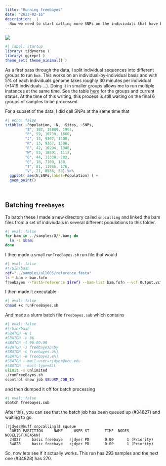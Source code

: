 ```yaml
---
title: "Running freebayes"
date: "2023-02-16"
description:  | 
  Now we need to start calling more SNPs on the indiviudals that have been mapped to the reference genome.  I'm breaking this up into groups of individuals (200-300) across many populations.  I'm also submitting this via <tt>sbatch</tt> rather than spinning up a <tt>srun /bin/bash</tt> approach...  Fingers crossed.
---
```


![](featured.png)

```r
#| label: startup
library( tidyverse )
library( ggrepel )
theme_set( theme_minimal() )
```


As a first pass through the data, I split individual sequences into different groups to run `bwa`.  This works on an individual-by-individual basis and with 5% of each individuals genome takes roughly 30 minutes per individual (*1419 individuals ...).  Doing it in smaller groups allows me to run multiple instances at the same time.  See the table [here](/posts/2023-01-ddRADSeq-Progress/) for the groups and current status.  At the time of this writing, this process is still waiting on the final 6 groups of samples to be processed.

For a subset of the data, I did call SNPs at the same time that 

```r
#| echo: false
tribble( ~Population, ~N, ~Sites, ~SNPs,
         "S", 187, 15089, 1994,
         "P", 59, 10730, 1660,
         "J", 13, 9367, 1508,
         "K", 13, 9367, 1508,
         "R", 42, 10294, 1348,
         "W", 53, 10891, 1113,
         "O", 44, 11338, 282,
         "Q", 18, 7100, 188,
         "T", 81, 11986, 176,
         "V", 21, 8586, 58) %>% 
  ggplot( aes(N,SNPs,label=Population) ) + 
  geom_point()
  
  
```






## Batching `freebayes`

To batch these I made a new directory called `snpcalling` and linked the bam files from a set of indiviudals in several different populations to this folder.

```bash
#| eval: false
for bam in ../samples/O/*.bam; do  
  ln -s $bam; 
done
```


I then made a small `runFreeBayes.sh` run file that would 

```bash
#| eval: false 
#!/bin/bash
ref="../samples/all005/reference.fasta"
ls *.bam > bam.fofn
freebayes --fasta-reference ${ref} --bam-list bam.fofn --vcf Output.vcf
```

I then made it executable

```bash
#| eval: false 
chmod +x runFreeBayes.sh
```


And made a slurm batch file `freebayes.sub` which contains

```bash
#| eval: false 
#!/bin/bash
#SBATCH -N 1
#SBATCH -n 36
#SBATCH -t 96:00:00
#SBATCH -J freebayesbaby
#SBATCH -o freebayes.o%j
#SBATCH -e freebayes.e%j
#SBATCH --mail-user=rjdyer@vcu.edu
#SBATCH --mail-type=ALL
ulimit -s unlimited
./runFreeBayes.sh
scontrol show job $SLURM_JOB_ID
```

and then dumped it off for batch processing

```bash
#| eval: false
sbatch freebayes.sub
```

After this, you can see that the batch job has been queued up (#34827) and waiting to go.

```
[rjdyer@huff snpcalling]$ squeue
  JOBID PARTITION     NAME     USER ST       TIME  NODES NODELIST(REASON)
  34827     basic freebaye   rjdyer PD       0:00      1 (Priority)
  34828     basic freebaye   rjdyer PD       0:00      1 (Priority)
```

So, now lets see if it actually works.  This run has 293 samples and the next one (#34828) has 270.  
